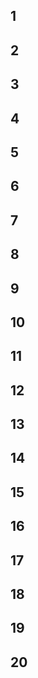 ==1==
{{Portal:教育/教育家/1}}
==2==
{{Portal:教育/教育家/2}}
==3==
{{Portal:教育/教育家/3}}
==4==
{{Portal:教育/教育家/4}}
==5==
{{Portal:教育/教育家/5}}
==6==
{{Portal:教育/教育家/6}}
==7==
{{Portal:教育/教育家/7}}
==8==
{{Portal:教育/教育家/8}}
==9==
{{Portal:教育/教育家/9}}
==10==
{{Portal:教育/教育家/10}}
==11==
{{Portal:教育/教育家/11}}
==12==
{{Portal:教育/教育家/12}}
==13==
{{Portal:教育/教育家/13}}
==14==
{{Portal:教育/教育家/14}}
==15==
{{Portal:教育/教育家/15}}
==16==
{{Portal:教育/教育家/16}}
==17==
{{Portal:教育/教育家/17}}
==18==
{{Portal:教育/教育家/18}}
==19==
{{Portal:教育/教育家/19}}
==20==
{{Portal:教育/教育家/20}}